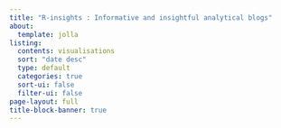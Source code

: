 ```yaml
---
title: "R-insights : Informative and insightful analytical blogs"
about: 
  template: jolla
listing:
  contents: visualisations
  sort: "date desc"
  type: default
  categories: true
  sort-ui: false
  filter-ui: false
page-layout: full
title-block-banner: true
---
```

